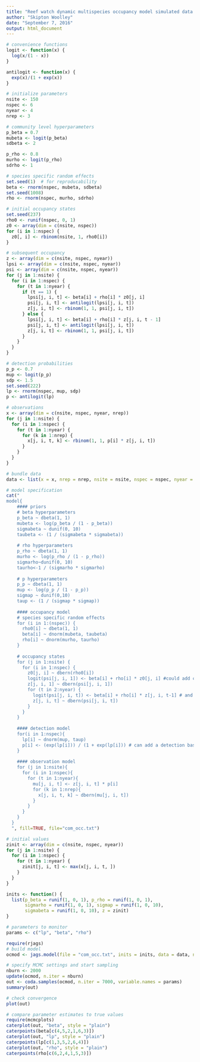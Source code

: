 ```yaml
---
title: "Reef watch dynamic multispecies occupancy model simulated data."
author: "Skipton Woolley"
date: "September 7, 2016"
output: html_document
---
```


```r
# convenience functions
logit <- function(x) {
  log(x/(1 - x))
}

antilogit <- function(x) {
  exp(x)/(1 + exp(x))
}

# initialize parameters
nsite <- 150
nspec <- 6
nyear <- 4
nrep <- 3

# community level hyperparameters
p_beta = 0.7
mubeta <- logit(p_beta)
sdbeta <- 2

p_rho <- 0.8
murho <- logit(p_rho)
sdrho <- 1

# species specific random effects
set.seed(1)  # for reproducability
beta <- rnorm(nspec, mubeta, sdbeta)
set.seed(1008)
rho <- rnorm(nspec, murho, sdrho)

# initial occupancy states
set.seed(237)
rho0 <- runif(nspec, 0, 1)
z0 <- array(dim = c(nsite, nspec))
for (i in 1:nspec) {
  z0[, i] <- rbinom(nsite, 1, rho0[i])
}

# subsequent occupancy
z <- array(dim = c(nsite, nspec, nyear))
lpsi <- array(dim = c(nsite, nspec, nyear))
psi <- array(dim = c(nsite, nspec, nyear))
for (j in 1:nsite) {
  for (i in 1:nspec) {
    for (t in 1:nyear) {
      if (t == 1) {
        lpsi[j, i, t] <- beta[i] + rho[i] * z0[j, i]
        psi[j, i, t] <- antilogit(lpsi[j, i, t])
        z[j, i, t] <- rbinom(1, 1, psi[j, i, t])
      } else {
        lpsi[j, i, t] <- beta[i] + rho[i] * z[j, i, t - 1]
        psi[j, i, t] <- antilogit(lpsi[j, i, t])
        z[j, i, t] <- rbinom(1, 1, psi[j, i, t])
      }
    }
  }
}

# detection probabilities
p_p <- 0.7
mup <- logit(p_p)
sdp <- 1.5
set.seed(222)
lp <- rnorm(nspec, mup, sdp)
p <- antilogit(lp)

# observations
x <- array(dim = c(nsite, nspec, nyear, nrep))
for (j in 1:nsite) {
  for (i in 1:nspec) {
    for (t in 1:nyear) {
      for (k in 1:nrep) {
        x[j, i, t, k] <- rbinom(1, 1, p[i] * z[j, i, t])
      }
    }
  }
}

# bundle data
data <- list(x = x, nrep = nrep, nsite = nsite, nspec = nspec, nyear = nyear)
```




```r
# model specification
cat("
model{
    #### priors
    # beta hyperparameters
    p_beta ~ dbeta(1, 1)
    mubeta <- log(p_beta / (1 - p_beta))
    sigmabeta ~ dunif(0, 10)
    taubeta <- (1 / (sigmabeta * sigmabeta))
    
    # rho hyperparameters
    p_rho ~ dbeta(1, 1)
    murho <- log(p_rho / (1 - p_rho))
    sigmarho~dunif(0, 10)
    taurho<-1 / (sigmarho * sigmarho)
    
    # p hyperparameters
    p_p ~ dbeta(1, 1)
    mup <- log(p_p / (1 - p_p))
    sigmap ~ dunif(0,10)
    taup <- (1 / (sigmap * sigmap))
    
    #### occupancy model
    # species specific random effects
    for (i in 1:(nspec)) {
      rho0[i] ~ dbeta(1, 1)
      beta[i] ~ dnorm(mubeta, taubeta)
      rho[i] ~ dnorm(murho, taurho)
    }
    
    # occupancy states
    for (j in 1:nsite) {
      for (i in 1:nspec) {
        z0[j, i] ~ dbern(rho0[i])
        logit(psi[j, i, 1]) <- beta[i] + rho[i] * z0[j, i] #could add covariates at the first time step
        z[j, i, 1] ~ dbern(psi[j, i, 1]) 
        for (t in 2:nyear) {
          logit(psi[j, i, t]) <- beta[i] + rho[i] * z[j, i, t-1] # and at the following time steps.
          z[j, i, t] ~ dbern(psi[j, i, t])
        }
      }
    }
    
    #### detection model
    for(i in 1:nspec){ 
      lp[i] ~ dnorm(mup, taup)
      p[i] <- (exp(lp[i])) / (1 + exp(lp[i])) # can add a detection based covariate here. This could be a diver id. It would require a prior.
    }
    
    #### observation model
    for (j in 1:nsite){
      for (i in 1:nspec){
        for (t in 1:nyear){
          mu[j, i, t] <- z[j, i, t] * p[i] 
          for (k in 1:nrep){
            x[j, i, t, k] ~ dbern(mu[j, i, t])
          }
        }
      }
    }
  }
  ", fill=TRUE, file="com_occ.txt")
```


```r
# initial values
zinit <- array(dim = c(nsite, nspec, nyear))
for (j in 1:nsite) {
  for (i in 1:nspec) {
    for (t in 1:nyear) {
      zinit[j, i, t] <- max(x[j, i, t, ])
    }
  }
}

inits <- function() {
  list(p_beta = runif(1, 0, 1), p_rho = runif(1, 0, 1), 
       sigmarho = runif(1, 0, 1), sigmap = runif(1, 0, 10), 
       sigmabeta = runif(1, 0, 10), z = zinit)
}

# parameters to monitor
params <- c("lp", "beta", "rho")

require(rjags)
# build model
ocmod <- jags.model(file = "com_occ.txt", inits = inits, data = data, n.chains = 3)

# specify MCMC settings and start sampling
nburn <- 2000
update(ocmod, n.iter = nburn)
out <- coda.samples(ocmod, n.iter = 7000, variable.names = params)
summary(out)

# check convergence
plot(out)

# compare parameter estimates to true values
require(mcmcplots)
caterplot(out, "beta", style = "plain")
caterpoints(beta[c(4,5,2,1,6,3)])
caterplot(out, "lp", style = "plain")
caterpoints(lp[c(1,3,5,2,6,4)])
caterplot(out, "rho", style = "plain")
caterpoints(rho[c(6,2,4,1,5,3)])
```